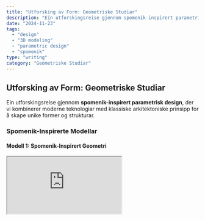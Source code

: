 ```yaml
---
title: "Utforsking av Form: Geometriske Studiar"
description: "Ein utforskingsreise gjennom spomenik-inspirert parametrisk design."
date: "2024-11-23"
tags:
  - "design"
  - "3D modeling"
  - "parametric design"
  - "spomenik"
type: "writing"
category: "Geometriske Studiar"
---
```


## Utforsking av Form: Geometriske Studiar

Ein utforskingsreise gjennom **spomenik-inspirert parametrisk design**, der vi kombinerer moderne teknologiar med klassiske arkitektoniske prinsipp for å skape unike former og strukturar.

### Spomenik-Inspirerte Modellar

#### Modell 1: Spomenik-Inspirert Geometri

<div className="w-full h-[400px] bg-transparent rounded-lg mb-8">
  <iframe 
    src="https://spomenik-model-1.vercel.app/" 
    className="w-full h-full border-0"
    title="Spomenik Model 1"
  />
</div>

#### Modell 2: Salt og Pepar Design

<div className="w-full h-[400px] bg-transparent rounded-lg mb-8">
  <iframe 
    src="https://spomenik-model-2.vercel.app/" 
    className="w-full h-full border-0"
    title="Spomenik Model 2"
  />
</div>

### Bilete frå Prosessen

<img 
  src="https://raw.githubusercontent.com/lukketsvane/salt-og-pepar.iverfinne.no/main/public/images/spom_1.png"
  alt="Spomenik Arkitektonisk Portal"
  className="w-full h-auto mb-5" 
/>

<img 
  src="https://raw.githubusercontent.com/lukketsvane/salt-og-pepar.iverfinne.no/main/public/images/spom_2.png"
  alt="Spomenik Diagonale Studiar"
  className="w-full h-auto mb-5" 
/>

<img 
  src="https://raw.githubusercontent.com/lukketsvane/salt-og-pepar.iverfinne.no/main/public/images/spom_3.png"
  alt="Bølgjande Volum"
  className="w-full h-auto mb-5" 
/>

<img 
  src="https://raw.githubusercontent.com/lukketsvane/salt-og-pepar.iverfinne.no/main/public/images/spom_4.png"
  alt="Spomenik Abstraksjon"
  className="w-full h-auto mb-5" 
/>

